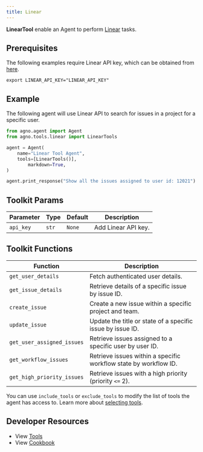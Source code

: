 ```yaml
---
title: Linear
---
```


**LinearTool** enable an Agent to perform [Linear](https://linear.app/) tasks.

## Prerequisites

The following examples require Linear API key, which can be obtained from [here](https://linear.app/settings/account/security).

```shell
export LINEAR_API_KEY="LINEAR_API_KEY"
```

## Example

The following agent will use Linear API to search for issues in a project for a specific user.

```python cookbook/tools/linear_tools.py
from agno.agent import Agent
from agno.tools.linear import LinearTools

agent = Agent(
    name="Linear Tool Agent",
    tools=[LinearTools()],
        markdown=True,
)

agent.print_response("Show all the issues assigned to user id: 12021")
```

## Toolkit Params

| Parameter | Type  | Default | Description         |
| --------- | ----- | ------- | ------------------- |
| `api_key` | `str` | `None`  | Add Linear API key. |

## Toolkit Functions

| Function                   | Description                                                      |
| -------------------------- | ---------------------------------------------------------------- |
| `get_user_details`         | Fetch authenticated user details.                                |
| `get_issue_details`        | Retrieve details of a specific issue by issue ID.                |
| `create_issue`             | Create a new issue within a specific project and team.           |
| `update_issue`             | Update the title or state of a specific issue by issue ID.       |
| `get_user_assigned_issues` | Retrieve issues assigned to a specific user by user ID.          |
| `get_workflow_issues`      | Retrieve issues within a specific workflow state by workflow ID. |
| `get_high_priority_issues` | Retrieve issues with a high priority (priority `<=` 2).          |

You can use `include_tools` or `exclude_tools` to modify the list of tools the agent has access to. Learn more about [selecting tools](/concepts/tools/selecting-tools).

## Developer Resources

- View [Tools](https://github.com/agno-agi/agno/blob/main/libs/agno/agno/tools/linear.py)
- View [Cookbook](https://github.com/agno-agi/agno/tree/v2.0/cookbook/tools/linear_tools.py)
